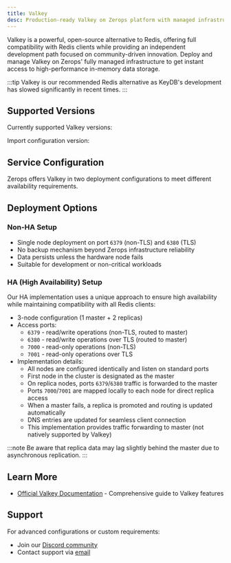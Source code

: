 ```yaml
---
title: Valkey
desc: Production-ready Valkey on Zerops platform with managed infrastructure and automatic security configuration. Deploy and run your in-memory data store with zero operational overhead.
---
```



Valkey is a powerful, open-source alternative to Redis, offering full compatibility with Redis clients while providing an independent development path focused on community-driven innovation. Deploy and manage Valkey on Zerops' fully managed infrastructure to get instant access to high-performance in-memory data storage.

:::tip
Valkey is our recommended Redis alternative as KeyDB's development has slowed significantly in recent times.
:::

## Supported Versions

Currently supported Valkey versions:
<UnorderedList data={data.valkey.readable}/>

Import configuration version:
<UnorderedCodeList data={data.valkey.import}/>

## Service Configuration

Zerops offers Valkey in two deployment configurations to meet different availability requirements.

## Deployment Options

### Non-HA Setup
- Single node deployment on port `6379` (non-TLS) and `6380` (TLS)
- No backup mechanism beyond Zerops infrastructure reliability
- Data persists unless the hardware node fails
- Suitable for development or non-critical workloads

### HA (High Availability) Setup

Our HA implementation uses a unique approach to ensure high availability while maintaining compatibility with all Redis clients:

- 3-node configuration (1 master + 2 replicas)
- Access ports:
  - `6379` - read/write operations (non-TLS, routed to master)
  - `6380` - read/write operations over TLS (routed to master)
  - `7000` - read-only operations (non-TLS)
  - `7001` - read-only operations over TLS
- Implementation details:
  - All nodes are configured identically and listen on standard ports
  - First node in the cluster is designated as the master
  - On replica nodes, ports `6379`/`6380` traffic is forwarded to the master
  - Ports `7000`/`7001` are mapped locally to each node for direct replica access
  - When a master fails, a replica is promoted and routing is updated automatically
  - DNS entries are updated for seamless client connection
  - This implementation provides traffic forwarding to master (not natively supported by Valkey)

:::note
Be aware that replica data may lag slightly behind the master due to asynchronous replication.
:::

## Learn More

- [Official Valkey Documentation](https://valkey.io/docs) - Comprehensive guide to Valkey features

## Support

For advanced configurations or custom requirements:
- Join our [Discord community](https://discord.gg/zerops)
- Contact support via [email](mailto:support@zerops.io)